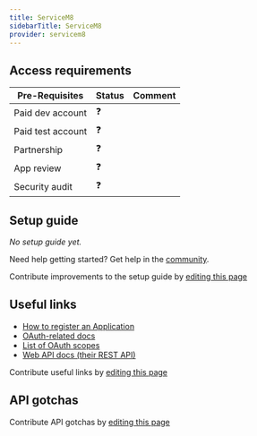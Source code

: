 ```yaml
---
title: ServiceM8
sidebarTitle: ServiceM8
provider: servicem8
---
```




<Overview />
<PreBuiltTooling />
<PreBuiltUseCases />

## Access requirements
| Pre-Requisites | Status | Comment|
| - | - | - |
| Paid dev account | ❓ |  |
| Paid test account | ❓ |  |
| Partnership | ❓ | |
| App review | ❓ |  |
| Security audit | ❓ | |


## Setup guide

_No setup guide yet._

<Tip>Need help getting started? Get help in the [community](https://nango.dev/slack).</Tip>

<Note>Contribute improvements to the setup guide by [editing this page](https://github.com/nangohq/nango/tree/master/docs-v2/integrations/all/servicem8.mdx)</Note>


## Useful links

-   [How to register an Application](https://developer.servicem8.com/docs/authentication#getting-started-with-a-public-application)
-   [OAuth-related docs](https://developer.servicem8.com/docs/authentication#implementing-oauth-20)
-   [List of OAuth scopes](https://developer.servicem8.com/docs/authentication#scopes)
-   [Web API docs (their REST API)](https://developer.servicem8.com/reference)

<Note>Contribute useful links by [editing this page](https://github.com/nangohq/nango/tree/master/docs-v2/integrations/all/servicem8.mdx)</Note>

## API gotchas

<Note>Contribute API gotchas by [editing this page](https://github.com/nangohq/nango/tree/master/docs-v2/integrations/all/servicem8.mdx)</Note>
